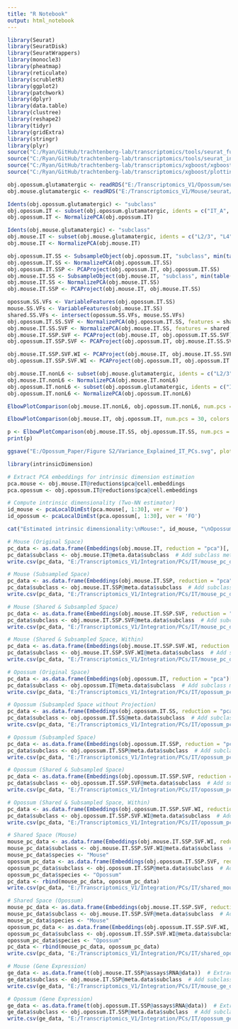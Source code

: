 ```yaml
---
title: "R Notebook"
output: html_notebook
---
```



```r

library(Seurat)
library(SeuratDisk)
library(SeuratWrappers)
library(monocle3)
library(pheatmap)
library(reticulate)
library(scrubletR)
library(ggplot2)
library(patchwork)
library(dplyr)
library(data.table)
library(clustree)
library(reshape2)
library(tidyr)
library(gridExtra)
library(stringr)
library(plyr)
source("C:/Ryan/GitHub/trachtenberg-lab/transcriptomics/tools/seurat_functions.R")
source("C:/Ryan/GitHub/trachtenberg-lab/transcriptomics/tools/seurat_integration_functions.R")
source("C:/Ryan/GitHub/trachtenberg-lab/transcriptomics/xgboost/xgboost_train.R")
source("C:/Ryan/GitHub/trachtenberg-lab/transcriptomics/xgboost/plottingFxns.R")

obj.opossum.glutamatergic <- readRDS("E:/Transcriptomics_V1/Opossum/seurat/opossum_v1_glutamatergic_processed.rds")
obj.mouse.glutamatergic <- readRDS("E:/Transcriptomics_V1/Mouse/seurat/mouse_v1_P38_glutamatergic_processed.rds")

```


```r

Idents(obj.opossum.glutamatergic) <- "subclass"
obj.opossum.IT <- subset(obj.opossum.glutamatergic, idents = c("IT_A", "IT_B", "IT_C", "IT_D"))
obj.opossum.IT <- NormalizePCA(obj.opossum.IT)

Idents(obj.mouse.glutamatergic) <- "subclass"
obj.mouse.IT <- subset(obj.mouse.glutamatergic, idents = c("L2/3", "L4", "L5IT", "L6IT"))
obj.mouse.IT <- NormalizePCA(obj.mouse.IT)

```


```r

obj.opossum.IT.SS <- SubsampleObject(obj.opossum.IT, "subclass", min(table(obj.opossum.IT$subclass)))
obj.opossum.IT.SS <- NormalizePCA(obj.opossum.IT.SS)
obj.opossum.IT.SSP <- PCAProject(obj.opossum.IT, obj.opossum.IT.SS)
obj.mouse.IT.SS <- SubsampleObject(obj.mouse.IT, "subclass", min(table(obj.mouse.IT$subclass)))
obj.mouse.IT.SS <- NormalizePCA(obj.mouse.IT.SS)
obj.mouse.IT.SSP <- PCAProject(obj.mouse.IT, obj.mouse.IT.SS)

opossum.SS.VFs <- VariableFeatures(obj.opossum.IT.SS)
mouse.SS.VFs <- VariableFeatures(obj.mouse.IT.SS)
shared.SS.VFs <- intersect(opossum.SS.VFs, mouse.SS.VFs)
obj.opossum.IT.SS.SVF <- NormalizePCA(obj.opossum.IT.SS, features = shared.SS.VFs)
obj.mouse.IT.SS.SVF <- NormalizePCA(obj.mouse.IT.SS, features = shared.SS.VFs)
obj.mouse.IT.SSP.SVF <- PCAProject(obj.mouse.IT, obj.opossum.IT.SS.SVF)
obj.opossum.IT.SSP.SVF <- PCAProject(obj.opossum.IT, obj.mouse.IT.SS.SVF)

obj.mouse.IT.SSP.SVF.WI <- PCAProject(obj.mouse.IT, obj.mouse.IT.SS.SVF)
obj.opossum.IT.SSP.SVF.WI <- PCAProject(obj.opossum.IT, obj.opossum.IT.SS.SVF)

```


```r

obj.mouse.IT.nonL6 <- subset(obj.mouse.glutamatergic, idents = c("L2/3", "L4", "L5IT"))
obj.mouse.IT.nonL6 <- NormalizePCA(obj.mouse.IT.nonL6)
obj.opossum.IT.nonL6 <- subset(obj.opossum.glutamatergic, idents = c("IT_A", "IT_B", "IT_C"))
obj.opossum.IT.nonL6 <- NormalizePCA(obj.opossum.IT.nonL6)

ElbowPlotComparison(obj.mouse.IT.nonL6, obj.opossum.IT.nonL6, num.pcs = 30, colors = c('#AAAAAA', '#C692B8'))

```


```r

ElbowPlotComparison(obj.mouse.IT, obj.opossum.IT, num.pcs = 30, colors = c('#AAAAAA', '#C692B8'))

```


```r

p <- ElbowPlotComparison(obj.mouse.IT.SS, obj.opossum.IT.SS, num.pcs = 30, colors = c('#AAAAAA', '#C692B8'))
print(p)

ggsave("E:/Opossum_Paper/Figure S2/Variance_Explained_IT_PCs.svg", plot = p, width = 5, height = 3)

```


```r

library(intrinsicDimension)

# Extract PCA embeddings for intrinsic dimension estimation
pca.mouse <- obj.mouse.IT@reductions$pca@cell.embeddings
pca.opossum <- obj.opossum.IT@reductions$pca@cell.embeddings

# Compute intrinsic dimensionality (Two-NN estimator)
id_mouse <- pcaLocalDimEst(pca.mouse[, 1:30], ver = 'FO')
id_opossum <- pcaLocalDimEst(pca.opossum[, 1:30], ver = 'FO')

cat("Estimated intrinsic dimensionality:\nMouse:", id_mouse, "\nOpossum:", id_opossum)

```


```r

# Mouse (Original Space)
pc_data <- as.data.frame(Embeddings(obj.mouse.IT, reduction = "pca")[, 1:30])  # Extract first 3 PCs
pc_data$subclass <- obj.mouse.IT@meta.data$subclass  # Add subclass metadata
write.csv(pc_data, "E:/Transcriptomics_V1/Integration/PCs/IT/mouse_pc_data_with_subclass.csv", row.names = FALSE)

# Mouse (Subsampled Space)
pc_data <- as.data.frame(Embeddings(obj.mouse.IT.SSP, reduction = "pca")[, 1:30])  # Extract first 3 PCs
pc_data$subclass <- obj.mouse.IT.SSP@meta.data$subclass  # Add subclass metadata
write.csv(pc_data, "E:/Transcriptomics_V1/Integration/PCs/IT/mouse_pc_data_subsample_with_subclass.csv", row.names = FALSE)

# Mouse (Shared & Subsampled Space)
pc_data <- as.data.frame(Embeddings(obj.mouse.IT.SSP.SVF, reduction = "pca")[, 1:30])  # Extract first 3 PCs
pc_data$subclass <- obj.mouse.IT.SSP.SVF@meta.data$subclass  # Add subclass metadata
write.csv(pc_data, "E:/Transcriptomics_V1/Integration/PCs/IT/mouse_pc_data_shared_subsample_with_subclass.csv", row.names = FALSE)

# Mouse (Shared & Subsampled Space, Within)
pc_data <- as.data.frame(Embeddings(obj.mouse.IT.SSP.SVF.WI, reduction = "pca")[, 1:30])  # Extract first 3 PCs
pc_data$subclass <- obj.mouse.IT.SSP.SVF.WI@meta.data$subclass  # Add subclass metadata
write.csv(pc_data, "E:/Transcriptomics_V1/Integration/PCs/IT/mouse_pc_data_shared_subsample_within_with_subclass.csv", row.names = FALSE)

# Opossum (Original Space)
pc_data <- as.data.frame(Embeddings(obj.opossum.IT, reduction = "pca")[, 1:30])  # Extract first 3 PCs
pc_data$subclass <- obj.opossum.IT@meta.data$subclass  # Add subclass metadata
write.csv(pc_data, "E:/Transcriptomics_V1/Integration/PCs/IT/opossum_pc_data_with_subclass.csv", row.names = FALSE)

# Opossum (Subsampled Space without Projection)
pc_data <- as.data.frame(Embeddings(obj.opossum.IT.SS, reduction = "pca")[, 1:30])  # Extract first 3 PCs
pc_data$subclass <- obj.opossum.IT.SS@meta.data$subclass  # Add subclass metadata
write.csv(pc_data, "E:/Transcriptomics_V1/Integration/PCs/IT/opossum_pc_data_subsample_noproject_with_subclass.csv", row.names = FALSE)

# Opossum (Subsampled Space)
pc_data <- as.data.frame(Embeddings(obj.opossum.IT.SSP, reduction = "pca")[, 1:30])  # Extract first 3 PCs
pc_data$subclass <- obj.opossum.IT.SSP@meta.data$subclass  # Add subclass metadata
write.csv(pc_data, "E:/Transcriptomics_V1/Integration/PCs/IT/opossum_pc_data_subsample_with_subclass.csv", row.names = FALSE)

# Opossum (Shared & Subsampled Space)
pc_data <- as.data.frame(Embeddings(obj.opossum.IT.SSP.SVF, reduction = "pca")[, 1:30])  # Extract first 3 PCs
pc_data$subclass <- obj.opossum.IT.SSP.SVF@meta.data$subclass  # Add subclass metadata
write.csv(pc_data, "E:/Transcriptomics_V1/Integration/PCs/IT/opossum_pc_data_shared_subsample_with_subclass.csv", row.names = FALSE)

# Opossum (Shared & Subsampled Space, Within)
pc_data <- as.data.frame(Embeddings(obj.opossum.IT.SSP.SVF.WI, reduction = "pca")[, 1:30])  # Extract first 3 PCs
pc_data$subclass <- obj.opossum.IT.SSP.SVF.WI@meta.data$subclass  # Add subclass metadata
write.csv(pc_data, "E:/Transcriptomics_V1/Integration/PCs/IT/opossum_pc_data_shared_subsample_within_with_subclass.csv", row.names = FALSE)

# Shared Space (Mouse)
mouse_pc_data <- as.data.frame(Embeddings(obj.mouse.IT.SSP.SVF.WI, reduction = "pca")[, 1:30])  # Extract first 3 PCs
mouse_pc_data$subclass <- obj.mouse.IT.SSP.SVF.WI@meta.data$subclass  # Add subclass metadata
mouse_pc_data$species <- "Mouse"
opossum_pc_data <- as.data.frame(Embeddings(obj.opossum.IT.SSP.SVF, reduction = "pca")[, 1:30])  # Extract first 3 PCs
opossum_pc_data$subclass <- obj.opossum.IT.SSP@meta.data$subclass  # Add subclass metadata
opossum_pc_data$species <- "Opossum"
pc_data <- rbind(mouse_pc_data, opossum_pc_data)
write.csv(pc_data, "E:/Transcriptomics_V1/Integration/PCs/IT/shared_mouse_pc_data_subsample_with_subclass.csv", row.names = FALSE)

# Shared Space (Opossum)
mouse_pc_data <- as.data.frame(Embeddings(obj.mouse.IT.SSP.SVF, reduction = "pca")[, 1:30])  # Extract first 3 PCs
mouse_pc_data$subclass <- obj.mouse.IT.SSP.SVF@meta.data$subclass  # Add subclass metadata
mouse_pc_data$species <- "Mouse"
opossum_pc_data <- as.data.frame(Embeddings(obj.opossum.IT.SSP.SVF.WI, reduction = "pca")[, 1:30])  # Extract first 3 PCs
opossum_pc_data$subclass <- obj.opossum.IT.SSP.SVF.WI@meta.data$subclass  # Add subclass metadata
opossum_pc_data$species <- "Opossum"
pc_data <- rbind(mouse_pc_data, opossum_pc_data)
write.csv(pc_data, "E:/Transcriptomics_V1/Integration/PCs/IT/shared_opossum_pc_data_subsample_with_subclass.csv", row.names = FALSE)

```


```r

# Mouse (Gene Expression)
ge_data <- as.data.frame(t(obj.mouse.IT.SSP@assays$RNA@data))  # Extract first 3 PCs
ge_data$subclass <- obj.mouse.IT.SSP@meta.data$subclass  # Add subclass metadata
write.csv(ge_data, "E:/Transcriptomics_V1/Integration/PCs/IT/mouse_ge_data_subsample_with_subclass.csv", row.names = FALSE)

# Opossum (Gene Expression)
ge_data <- as.data.frame(t(obj.opossum.IT.SSP@assays$RNA@data))  # Extract first 3 PCs
ge_data$subclass <- obj.opossum.IT.SSP@meta.data$subclass  # Add subclass metadata
write.csv(ge_data, "E:/Transcriptomics_V1/Integration/PCs/IT/opossum_ge_data_subsample_with_subclass.csv", row.names = FALSE)

```

